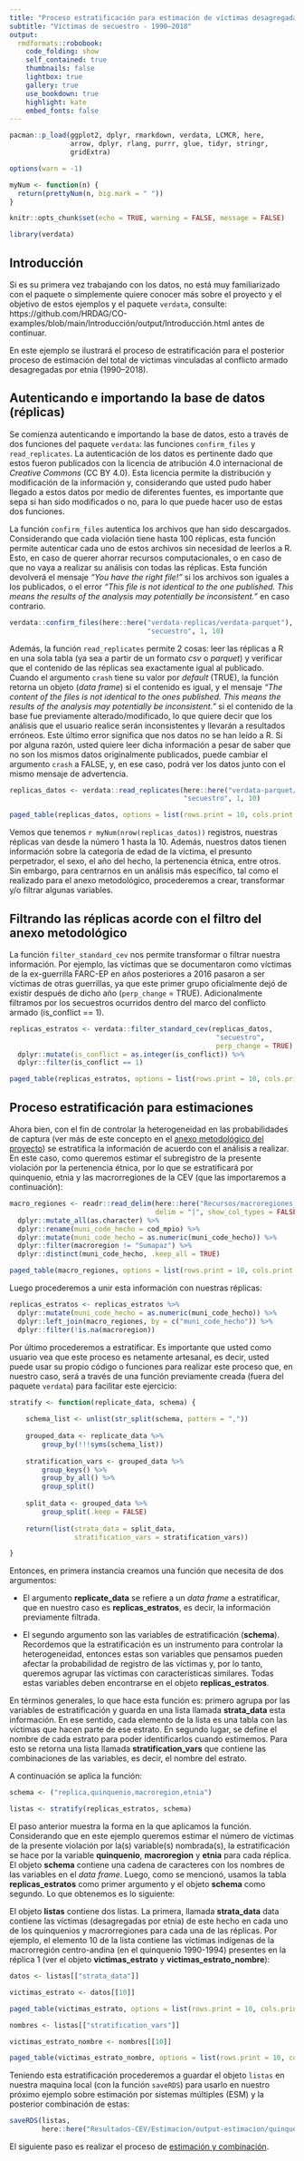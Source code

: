 ```yaml
---
title: "Proceso estratificación para estimación de víctimas desagregadas por etnia"
subtitle: "Víctimas de secuestro - 1990–2018"
output:
  rmdformats::robobook:
    code_folding: show
    self_contained: true
    thumbnails: false
    lightbox: true
    gallery: true
    use_bookdown: true
    highlight: kate
    embed_fonts: false
---
```


```r

pacman::p_load(ggplot2, dplyr, rmarkdown, verdata, LCMCR, here,
               arrow, dplyr, rlang, purrr, glue, tidyr, stringr, 
               gridExtra)

options(warn = -1)
```

```r

myNum <- function(n) {
  return(prettyNum(n, big.mark = " "))
}

knitr::opts_chunk$set(echo = TRUE, warning = FALSE, message = FALSE)

```

```r

library(verdata)

```

## Introducción {-}

Si es su primera vez trabajando con los datos, no está muy familiarizado con el 
paquete o simplemente quiere conocer más sobre el proyecto y el objetivo de 
estos ejemplos y el paquete `verdata`, consulte:
https://github.com/HRDAG/CO-examples/blob/main/Introducción/output/Introducción.html 
antes de continuar. 

En este ejemplo se ilustrará el proceso de estratificación para el posterior 
proceso de estimación del total de víctimas vinculadas al conflicto armado 
desagregadas por etnia (1990–2018). 

## Autenticando e importando la base de datos (réplicas) {-}

Se comienza autenticando e importando la base de datos, esto a través de dos 
funciones del paquete `verdata`: las funciones `confirm_files` y 
`read_replicates`. La autenticación de los datos es pertinente dado que estos 
fueron publicados con la licencia de atribución 4.0 internacional de *Creative* 
*Commons* (CC BY 4.0). Esta licencia permite la distribución y modificación de la 
información y, considerando que usted pudo haber llegado a estos datos por medio 
de diferentes fuentes, es importante que sepa si han sido modificados o no, para 
lo que puede hacer uso de estas dos funciones. 

La función `confirm_files` autentica los archivos que han sido descargados. 
Considerando que cada violación tiene hasta 100 réplicas, esta función permite
autenticar cada uno de estos archivos sin necesidad de leerlos a R. Esto, en 
caso de querer ahorrar recursos computacionales, o en caso de que no vaya a 
realizar su análisis con todas las réplicas. Esta función devolverá el mensaje 
_"You have the right file!"_ si los archivos son iguales a los publicados, o 
el error _"This file is not identical to the one published. This means the results of the analysis may potentially be inconsistent."_ en caso contrario. 

```r

verdata::confirm_files(here::here("verdata-replicas/verdata-parquet"), 
                                  "secuestro", 1, 10)

```

Además, la función `read_replicates` permite 2 cosas: leer las réplicas a R en
una sola tabla (ya sea a partir de un formato *csv* o *parquet*) y verificar 
que el contenido de las réplicas sea exactamente igual al publicado.
Cuando el argumento `crash` tiene su valor por *default* (TRUE), la función 
retorna un objeto (*data frame*) si el contenido es igual, y el mensaje
_"The content of the files is not identical to the ones published. This means the results of the analysis may potentially be inconsistent."_ si el contenido de la base fue 
previamente alterado/modificado, lo que quiere decir que los análisis que el 
usuario realice serán inconsistentes y llevarán a resultados erróneos. 
Este último error significa que nos datos no se han leído a R. Si por alguna 
razón, usted quiere leer dicha información a pesar de saber que no son los mismos datos 
originalmente publicados, puede cambiar el argumento `crash` a FALSE, y, 
en ese caso, podrá ver los datos junto con el mismo mensaje de advertencia. 

```r

replicas_datos <- verdata::read_replicates(here::here("verdata-parquet/secuestro"),
                                           "secuestro", 1, 10)

paged_table(replicas_datos, options = list(rows.print = 10, cols.print = 5))

```

Vemos que tenemos `r myNum(nrow(replicas_datos))` registros, nuestras réplicas 
van desde la número 1 hasta la 10. Además, nuestros datos tienen información 
sobre la categoría de edad de la víctima, el presunto perpetrador, el sexo, 
el año del hecho, la pertenencia étnica, entre otros. Sin embargo, para 
centrarnos en un análisis más específico, tal como el realizado para el anexo 
metodológico, procederemos a crear, transformar y/o filtrar algunas variables. 

## Filtrando las réplicas acorde con el filtro del anexo metodológico {-}

La función `filter_standard_cev` nos permite transformar o filtrar nuestra
información. Por ejemplo, las víctimas que se documentaron como víctimas 
de la ex-guerrilla FARC-EP en años posteriores a 2016 pasaron a ser víctimas de 
otras guerrillas, ya que este primer grupo oficialmente dejó de existir después 
de dicho año (`perp_change` = TRUE). Adicionalmente filtramos por los secuestros 
ocurridos dentro del marco del conflicto armado (is_conflict == 1). 

```r

replicas_estratos <- verdata::filter_standard_cev(replicas_datos,
                                                   "secuestro", 
                                                   perp_change = TRUE) %>% 
  dplyr::mutate(is_conflict = as.integer(is_conflict)) %>%
  dplyr::filter(is_conflict == 1)

paged_table(replicas_estratos, options = list(rows.print = 10, cols.print = 5))

```
## Proceso estratificación para estimaciones {-}

Ahora bien, con el fin de controlar la heterogeneidad en las probabilidades de captura 
(ver más de este concepto en el [anexo metodológico del proyecto](https://www.comisiondelaverdad.co/anexo-proyecto-jep-cevhrdag)) se 
estratifica la información de acuerdo con el análisis a realizar. En este caso, 
como queremos estimar el subregistro de la presente violación por la pertenencia
étnica, por lo que se estratificará por quinquenio, etnia y las macrorregiones 
de la CEV (que las importaremos a continuación):

```r

macro_regiones <- readr::read_delim(here::here("Recursos/macroregiones_cev.csv"), 
                                    delim = "|", show_col_types = FALSE) %>%
  dplyr::mutate_all(as.character) %>% 
  dplyr::rename(muni_code_hecho = cod_mpio) %>%
  dplyr::mutate(muni_code_hecho = as.numeric(muni_code_hecho)) %>%
  dplyr::filter(macroregion != "Sumapaz") %>% 
  dplyr::distinct(muni_code_hecho, .keep_all = TRUE)

paged_table(macro_regiones, options = list(rows.print = 10, cols.print = 5))

```

Luego procederemos a unir esta información con nuestras réplicas:

```r

replicas_estratos <- replicas_estratos %>% 
  dplyr::mutate(muni_code_hecho = as.numeric(muni_code_hecho)) %>%
  dplyr::left_join(macro_regiones, by = c("muni_code_hecho")) %>%
  dplyr::filter(!is.na(macroregion))

```

Por último procederemos a estratificar. Es importante que usted como 
usuario vea que este proceso es netamente artesanal, es decir, usted puede usar
su propio código o funciones para realizar este proceso que, en nuestro caso, 
será a través de una función previamente creada (fuera del paquete `verdata`) 
para facilitar este ejercicio:

```r

stratify <- function(replicate_data, schema) {
    
    schema_list <- unlist(str_split(schema, pattern = ","))
    
    grouped_data <- replicate_data %>%
        group_by(!!!syms(schema_list))
    
    stratification_vars <- grouped_data %>%
        group_keys() %>%
        group_by_all() %>%
        group_split()
    
    split_data <- grouped_data %>%
        group_split(.keep = FALSE)
    
    return(list(strata_data = split_data,
                stratification_vars = stratification_vars))

}

```

Entonces, en primera instancia creamos una función que necesita de dos 
argumentos:

-  El argumento **replicate_data** se refiere a un *data frame* a estratificar,
que en nuestro caso es **replicas_estratos**, es decir, la información previamente 
filtrada.

- El segundo argumento son las variables de estratificación (**schema**). 
Recordemos que la estratificación es un instrumento para controlar la heterogeneidad, 
entonces estas son variables que pensamos pueden afectar la probabilidad de 
registro de las víctimas y, por lo tanto, queremos agrupar las víctimas con 
características similares. Todas estas variables deben encontrarse en el objeto 
**replicas_estratos**.

En términos generales, lo que hace esta función es: primero agrupa por las
variables de estratificación y guarda en una lista llamada **strata_data** esta 
información. En ese sentido, cada elemento de la lista es una tabla con las
víctimas que hacen parte de ese estrato. En segundo lugar, se define el 
nombre de cada estrato para poder identificarlos cuando estimemos. 
Para esto se retorna una lista llamada **stratification_vars** que 
contiene las combinaciones de las variables, es decir, el nombre del estrato. 

A continuación se aplica la función:

```r

schema <- ("replica,quinquenio,macroregion,etnia")

listas <- stratify(replicas_estratos, schema)

```

El paso anterior muestra la forma en la que aplicamos la función. Considerando 
que en este ejemplo queremos estimar el número de víctimas de la presente violación
por la(s) variable(s) nombrada(s), la estratificación se hace por la variable 
**quinquenio**, **macroregion** y **etnia** para cada réplica. El objeto 
**schema** contiene una cadena de caracteres con los nombres de las variables
en el *data frame*. Luego, como se mencionó, usamos la tabla **replicas_estratos**
como primer argumento y el objeto **schema** como segundo. Lo que obtenemos es lo siguiente:

El objeto **listas** contiene dos listas. La primera, llamada **strata_data** data
contiene las víctimas (desagregadas por etnia) de este hecho en cada uno de los
quinquenios y macrorregiones para cada una de las réplicas. Por ejemplo,
el elemento 10 de la lista contiene las víctimas indígenas de la macrorregión 
centro-andina (en el quinquenio 1990-1994) presentes en la réplica 1 
(ver el objeto **victimas_estrato** y **victimas_estrato_nombre**):

```r

datos <- listas[["strata_data"]]

victimas_estrato <- datos[[10]]

paged_table(victimas_estrato, options = list(rows.print = 10, cols.print = 5))

```

```r

nombres <- listas[["stratification_vars"]]

victimas_estrato_nombre <- nombres[[10]]

paged_table(victimas_estrato_nombre, options = list(rows.print = 10, cols.print = 5))

```

Teniendo esta estratificación procederemos a guardar el objeto `listas` 
en nuestra maquina local (con la función `saveRDS`) para usarlo en nuestro 
próximo ejemplo sobre estimación por sistemas múltiples (ESM) y la posterior
combinación de estas:

```r

saveRDS(listas, 
        here::here("Resultados-CEV/Estimacion/output-estimacion/quinquenio-macrorregion-etnia-secuestro.rds"))

```

El siguiente paso es realizar el proceso de [estimación y combinación](https://github.com/HRDAG/CO-examples/blob/main/Resultados-CEV/Estimacion/output/secuestro-etnia-estimacion.html).